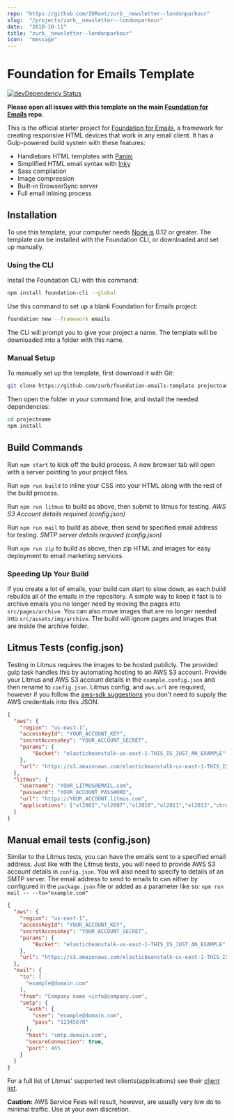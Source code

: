 ```yaml
---
repo: "https://github.com/IORoot/zurb__newsletter--londonparkour"
slug:  "/projects/zurb__newsletter--londonparkour"
date:  "2018-10-11"
title: "zurb__newsletter--londonparkour"
icon:  "message"
---
```



# Foundation for Emails Template

[![devDependency Status](https://david-dm.org/zurb/foundation-emails-template/dev-status.svg)](https://david-dm.org/zurb/foundation-emails-template#info=devDependencies)

**Please open all issues with this template on the main [Foundation for Emails](http://github.com/zurb/foundation-emails/issues) repo.**

This is the official starter project for [Foundation for Emails](http://foundation.zurb.com/emails), a framework for creating responsive HTML devices that work in any email client. It has a Gulp-powered build system with these features:

- Handlebars HTML templates with [Panini](http://github.com/zurb/panini)
- Simplified HTML email syntax with [Inky](http://github.com/zurb/inky)
- Sass compilation
- Image compression
- Built-in BrowserSync server
- Full email inlining process

## Installation

To use this template, your computer needs [Node.js](https://nodejs.org/en/) 0.12 or greater. The template can be installed with the Foundation CLI, or downloaded and set up manually.

### Using the CLI

Install the Foundation CLI with this command:

```bash
npm install foundation-cli --global
```

Use this command to set up a blank Foundation for Emails project:

```bash
foundation new --framework emails
```

The CLI will prompt you to give your project a name. The template will be downloaded into a folder with this name.

### Manual Setup

To manually set up the template, first download it with Git:

```bash
git clone https://github.com/zurb/foundation-emails-template projectname
```

Then open the folder in your command line, and install the needed dependencies:

```bash
cd projectname
npm install
```

## Build Commands

Run `npm start` to kick off the build process. A new browser tab will open with a server pointing to your project files.

Run `npm run build` to inline your CSS into your HTML along with the rest of the build process.

Run `npm run litmus` to build as above, then submit to litmus for testing. *AWS S3 Account details required (config.json)*

Run `npm run mail` to build as above, then send to specified email address for testing. *SMTP server details required (config.json)*

Run `npm run zip` to build as above, then zip HTML and images for easy deployment to email marketing services. 

### Speeding Up Your Build

If you create a lot of emails, your build can start to slow down, as each build rebuilds all of the emails in the
repository. A simple way to keep it fast is to archive emails you no longer need by moving the pages into `src/pages/archive`.
You can also move images that are no longer needed into `src/assets/img/archive`. The build will ignore pages and images that
are inside the archive folder.

## Litmus Tests (config.json)

Testing in Litmus requires the images to be hosted publicly. The provided gulp task handles this by automating hosting to an AWS S3 account. Provide your Litmus and AWS S3 account details in the `example.config.json` and then rename to `config.json`. Litmus config, and `aws.url` are required, however if you follow the [aws-sdk suggestions](http://docs.aws.amazon.com/AWSJavaScriptSDK/guide/node-configuring.html) you don't need to supply the AWS credentials into this JSON.

```json
{
  "aws": {
    "region": "us-east-1",
    "accessKeyId": "YOUR_ACCOUNT_KEY",
    "secretAccessKey": "YOUR_ACCOUNT_SECRET",
    "params": {
        "Bucket": "elasticbeanstalk-us-east-1-THIS_IS_JUST_AN_EXAMPLE"
    },
    "url": "https://s3.amazonaws.com/elasticbeanstalk-us-east-1-THIS_IS_JUST_AN_EXAMPLE"
  },
  "litmus": {
    "username": "YOUR_LITMUS@EMAIL.com",
    "password": "YOUR_ACCOUNT_PASSWORD",
    "url": "https://YOUR_ACCOUNT.litmus.com",
    "applications": ["ol2003","ol2007","ol2010","ol2011","ol2013","chromegmailnew","chromeyahoo","appmail9","iphone5s","ipad","android4","androidgmailapp"]
  }
}
```

## Manual email tests (config.json)

Similar to the Litmus tests, you can have the emails sent to a specified email address. Just like with the Litmus tests, you will need to provide AWS S3 account details in `config.json`. You will also need to specify to details of an SMTP server. The email address to send to emails to can either by configured in the `package.json` file or added as a parameter like so: `npm run mail -- --to="example.com"`

```json
{
  "aws": {
    "region": "us-east-1",
    "accessKeyId": "YOUR_ACCOUNT_KEY",
    "secretAccessKey": "YOUR_ACCOUNT_SECRET",
    "params": {
        "Bucket": "elasticbeanstalk-us-east-1-THIS_IS_JUST_AN_EXAMPLE"
    },
    "url": "https://s3.amazonaws.com/elasticbeanstalk-us-east-1-THIS_IS_JUST_AN_EXAMPLE"
  },
  "mail": {
    "to": [
      "example@domain.com"
    ],
    "from": "Company name <info@company.com",
    "smtp": {
      "auth": {
        "user": "example@domain.com",
        "pass": "12345678"
      },
      "host": "smtp.domain.com",
      "secureConnection": true,
      "port": 465
    }
  }
}
```

For a full list of Litmus' supported test clients(applications) see their [client list](https://litmus.com/emails/clients.xml).

**Caution:** AWS Service Fees will result, however, are usually very low do to minimal traffic. Use at your own discretion.

